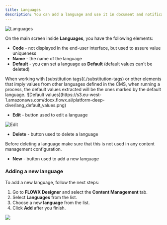 ```yaml
---
title: Languages
description: You can add a language and use it in document and notification templates.
---
```


![Languages](https://s3.eu-west-1.amazonaws.com/docx.flowx.ai/platform-deep-dive/languages.png)

On the main screen inside **Languages**, you have the following elements:

* **Code** - not displayed in the end-user interface, but used to assure value uniqueness
* **Name** - the name of the language
* **Default** - you can set a language as **Default** (default values can't be deleted)

<Info>
When working with [substitution tags](./substitution-tags) or other elements that imply values from other languages defined in the CMS, when running a process, the default values extracted will be the ones marked by the default language.
</Info>

<Frame>
![Default values](https://s3.eu-west-1.amazonaws.com/docx.flowx.ai/platform-deep-dive/lang_default_values.png)
</Frame>

* **Edit** - button used to edit a language

![Edit](https://s3.eu-west-1.amazonaws.com/docx.flowx.ai/platform-deep-dive/edit_languages.png)

* **Delete** - button used to delete a language

<Warning>
Before deleting a language make sure that this is not used in any content management configuration.
</Warning>

* **New** - button used to add a new language

### Adding a new language

To add a new language, follow the next steps:

1. Go to **FLOWX Designer** and select the **Content Management** tab.
2. Select **Languages** from the list.
3. Choose a new **language** from the list.
4. Click **Add** after you finish.

![](https://s3.eu-west-1.amazonaws.com/docx.flowx.ai/platform-deep-dive/adding_new_language.gif)